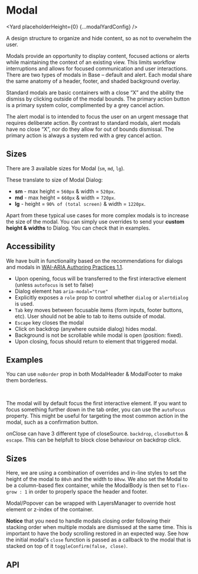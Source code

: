 



# Modal

<Yard placeholderHeight={0} {...modalYardConfig} />

A design structure to organize and hide content, so as not to overwhelm the user.

Modals provide an opportunity to display content, focused actions or alerts while maintaining the
context of an existing view. This limits workflow interruptions and allows for focused
communication and user interactions. There are two types of modals in Base – default and alert.
Each modal share the same anatomy of a header, footer, and shaded background overlay.

Standard modals are basic containers with a close “X” and the ability the dismiss by clicking outside
of the modal bounds. The primary action button is a primary system color, complimented by a grey
cancel action.

The alert modal is to intended to focus the user on an urgent message that requires deliberate
action. By contrast to standard modals, alert modals have no close “X”, nor do they allow for out
of bounds dismissal. The primary action is always a system red with a grey cancel action.

## Sizes

There are 3 available sizes for Modal (`sm`, `md`, `lg`).

These translate to size of Modal Dialog:

- **sm** - max height = `560px` & width = `520px`.
- **md** - max height = `660px` & width = `720px`.
- **lg** - height = `90% of (total screen)` & width = `1220px`.

Apart from these typical use cases for more complex modals is to increase the size of the modal.
You can simply use overrides to send your **custom height & widths** to Dialog. You can check that in examples.

## Accessibility

We have built in functionality based on the recommendations for dialogs and modals in [WAI-ARIA Authoring Practices 1.1](https://www.w3.org/TR/wai-aria-practices/#dialog_modal).

- Upon opening, focus will be transferred to the first interactive element (unless `autofocus` is set to false)
- Dialog element has `aria-modal="true"`
- Explicitly exposes a `role` prop to control whether `dialog` or `alertdialog` is used.
- `Tab` key moves between focusable items (form inputs, footer buttons, etc). User should not be able to tab to items outside of modal.
- `Escape` key closes the modal
- Click on backdrop (anywhere outside dialog) hides modal.
- Background is not be scrollable while modal is open (position: fixed).
- Upon closing, focus should return to element that triggered modal.

## Examples

<Example title="Modal With Button Trigger" path="modal/examples/basic.js">
  <ModalBasic />
</Example>
<Example title="Modal with no border on Header and Footer" path="modal/examples/unbordered-modal.js">
  <ModalUnBordered />
</Example>

You can use `noBorder` prop in both ModalHeader & ModalFooter to make them borderless.

<br />
<Example title="Placing initial focus" path="modal/examples/autofocus.js">
  <ModalAutoFocus />
</Example>

The modal will by default focus the first interactive element.
If you want to focus something further down in the tab order, you can use the `autoFocus` property.
This might be useful for targeting the most common action in the modal, such as a confirmation button.

<Example title="Block backdrop close" path="modal/examples/block-backdrop-close.js">
  <BlockBackdropClose />
</Example>

onClose can have 3 different type of closeSource. `backdrop`, `closeButton` & `escape`. This can be helpfult to block close behaviour on backdrop click.

## Sizes

<Example title="Small Modal" path="modal/examples/small-modal.js">
  <ModalSmall />
</Example>
<Example title="Small Modal with scroll" path="modal/examples/small-scroll.js">
  <ModalSmallScroll />
</Example>
<Example title="Medium Modal" path="modal/examples/medium-modal.js">
  <ModalMedium />
</Example>
<Example title="Large Modal" path="modal/examples/large-modal.js">
  <ModalLarge />
</Example>
<Example title="Custom Sized Modal" path="modal/examples/sized.js">
  <ModalSized />
</Example>

Here, we are using a combination of overrides and in-line styles to set the height of the modal to `80vh` and the width to `80vw`.
We also set the Modal to be a column-based flex container, while the ModalBody is then set to `flex-grow : 1` in order to properly space the header and footer.

<Example title="With Layers Manager" path="modal/examples/with-layers-manager.js">
  <WithLayersManager />
</Example>

Modal/Popover can be wrapped with LayersManager to override host element or z-index of the container.

<Example title="Adding nested modals" path="modal/examples/nested.js">
  <ModalNested />
</Example>

**Notice** that you need to handle modals closing order following their stacking order
when multiple modals are dismissed at the same time. This is important to have the body
scrolling restored in an expected way. See how the initial modal's `close` function is
passed as a callback to the modal that is stacked on top of it `toggleConfirm(false, close)`.

## API

<ApiTable title="Modal props" config={modalYardConfig} />
<ImplementationLink componentPath="modal" />
<Exports component={ModalExports} title="Modal exports" path="spaceweb/modal" />
